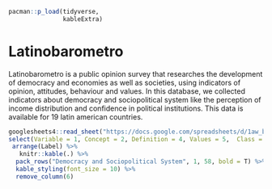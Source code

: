 ```r
pacman::p_load(tidyverse,
               kableExtra)
```

# Latinobarometro

Latinobarometro is a public opinion survey that researches the development of democracy and economies as well as societies, using indicators of opinion, attitudes, behaviour and values. In this database, we collected indicators about democracy and sociopolitical system like the perception of income distribution and confidence in political institutions. This data is available for 19 latin american countries. 

```r

googlesheets4::read_sheet("https://docs.google.com/spreadsheets/d/1aw_byhiC4b_0XPcTDtsCpCeJHabK38i4pCmkHshYMB8/edit#gid=0", range = c("B638:N695"), sheet= "Variables", col_names = F) %>%
select(Variable = 1, Concept = 2, Definition = 4, Values = 5,  Class = 6, Label = 13) %>%
 arrange(Label) %>%
   knitr::kable(.) %>% 
  pack_rows("Democracy and Sociopolitical System", 1, 58, bold = T) %>% 
  kable_styling(font_size = 10) %>% 
  remove_column(6)


```

